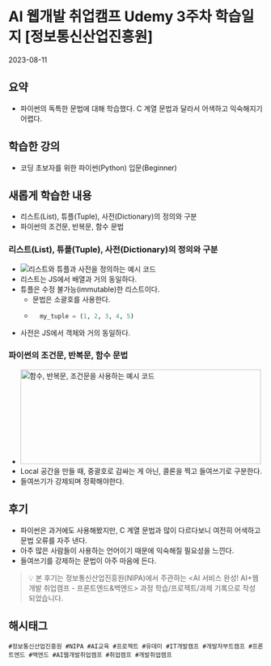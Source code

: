 
# AI 웹개발 취업캠프 Udemy 3주차 학습일지 [정보통신산업진흥원]
<time>2023-08-11</time>

## 요약
- 파이썬의 독특한 문법에 대해 학습했다. C 계열 문법과 달라서 어색하고 익숙해지기 어렵다.

## 학습한 강의
- 코딩 초보자를 위한 파이썬(Python) 입문(Beginner)

## 새롭게 학습한 내용
- 리스트(List), 튜플(Tuple), 사전(Dictionary)의 정의와 구분
- 파이썬의 조건문, 반복문, 함수 문법

### 리스트(List), 튜플(Tuple), 사전(Dictionary)의 정의와 구분
- <Image src={img1}
    width={347}
    height={351}
    alt="리스트와 튜플과 사전을 정의하는 예시 코드" />
- 리스트는 JS에서 배열과 거의 동일하다.
- 튜플은 수정 불가능(immutable)한 리스트이다.
    - 문법은 소괄호를 사용한다.
    - ```py
        my_tuple = (1, 2, 3, 4, 5)
        ```
- 사전은 JS에서 객체와 거의 동일하다.

### 파이썬의 조건문, 반복문, 함수 문법
- <Image src={img2}
    width="475"
    height="187"
    alt="함수, 반복문, 조건문을 사용하는 예시 코드" />
- Local 공간을 만들 때, 중괄호로 감싸는 게 아닌, 콜론을 찍고 들여쓰기로 구분한다.
- 들여쓰기가 강제되며 정확해야한다.

## 후기
- 파이썬은 과거에도 사용해봤지만, C 계열 문법과 많이 다르다보니 여전히 어색하고 문법 오류를 자주 낸다.
- 아주 많은 사람들이 사용하는 언어이기 때문에 익숙해질 필요성을 느낀다.
- 들여쓰기를 강제하는 문법이 아주 마음에 든다.

> 💡 본 후기는 정보통신산업진흥원(NIPA)에서 주관하는 \<AI 서비스 완성! AI+웹개발 취업캠프 - 프론트엔드&백엔드\> 과정 학습/프로젝트/과제 기록으로 작성 되었습니다.

## 해시태그
    #정보통신산업진흥원 #NIPA #AI교육 #프로젝트 #유데미 #IT개발캠프 #개발자부트캠프 #프론트엔드 #백엔드 #AI웹개발취업캠프 #취업캠프 #개발취업캠프 
